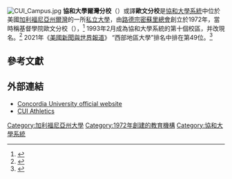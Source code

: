 {{Infobox university
| name           = Concordia University Irvine
| image          = 
| image_size     = 200px
| motto          = Developing Wise, Honorable, and Cultivating Citizens.
| established    = 1972
| type = [[私立大學|私立大學]]
| president      = Dr. Kurt Krueger
| provost        = Dr. Mary Scott
| city = [[爾灣_(加利福尼亞州)|爾灣]]
| state = [[加利福尼亞州|加利福尼亞州]]
| country = 美國
| affiliation = [[路德宗密蘇里總會|路德宗密蘇里總會]]
| endowment = $1222萬
| enrollment = 4046
| undergrad      = 1,944
| postgrad       = 2,102
| campus = 郊區
| former_names   = Christ College Irvine
| colors = 綠色和金色 {{color box|#397D02}}{{color box|#FCD116}}
| mascot = Eagles
| athletics = [[National_Association_of_Intercollegiate_Athletics|NAIA]]
| affiliations = [[Golden_State_Athletic_Conference|GSAC]]
| website = [http://www.cui.edu/ www.CUI.edu]
}}
[[File:CUI_Campus.jpg|thumb]]
'''協和大學爾灣分校'''（{{lang-en|'''Concordia University Irvine'''}}）或譯'''歐文分校'''是[[協和大學系統|協和大學系統]]中位於美國[[加利福尼亞州|加利福尼亞州]][[爾灣_(加利福尼亞州)|爾灣]]的一所[[私立大學|私立大學]]，由[[路德宗密蘇里總會|路德宗密蘇里總會]]創立於1972年，當時稱基督學院歐文分校（{{lang|en|Christ College Irvine}}），<ref>{{cite web|title=Our History|url=http://www.cui.edu/AboutCUI/Heritage/index.aspx?id=18635|website=Concordia University Irvine|access-date=2015-03-28|archive-date=2015-04-25|archive-url=https://web.archive.org/web/20150425045910/http://www.cui.edu/aboutcui/heritage/index.aspx?id=18635}}</ref> 1993年2月成為協和大學系統的第十個校區，并改現名。<ref>{{cite web|title=IRVINE : Christ College to Be Concordia University|url=http://articles.latimes.com/1993-02-09/local/me-1322_1_christ-college|website=Los Angeles Times|accessdate=2015-03-28|archive-date=2016-08-11|archive-url=https://web.archive.org/web/20160811180003/http://articles.latimes.com/1993-02-09/local/me-1322_1_christ-college|dead-url=no}}</ref> 2021年《[[美國新聞與世界報道|美國新聞與世界報道]]》 “西部地區大學”排名中排在第49位。<ref name="USnews">{{cite web|title=Concordia University|url=http://colleges.usnews.rankingsandreviews.com/best-colleges/concordia-university-california-29059|publisher=[[美國新聞與世界報道|美國新聞與世界報道]]|accessdate=2015-03-28|archive-date=2016-10-24|archive-url=https://web.archive.org/web/20161024233053/http://colleges.usnews.rankingsandreviews.com/best-colleges/concordia-university-california-29059}}</ref>

== 參考文獻==
{{reflist}}

==外部連結==
{{Commons category|Concordia University (California)}}
* [http://www.cui.edu/ Concordia University official website] {{Wayback|url=http://www.cui.edu/ |date=20220607095102 }}
* [http://www.cuieagles.com/ CUI Athletics] {{Wayback|url=http://www.cuieagles.com/ |date=20220607204718 }}

{{加利福尼亞州的學院和大學}}

[[Category:加利福尼亞州大學|Category:加利福尼亞州大學]]
[[Category:1972年創建的教育機構|Category:1972年創建的教育機構]]
[[Category:協和大學系統|Category:協和大學系統]]